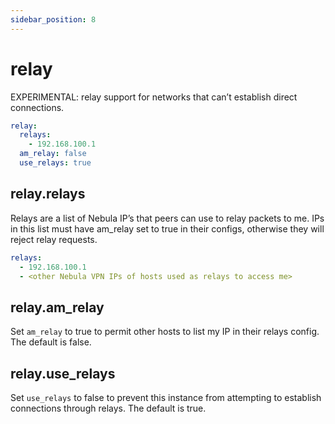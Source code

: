```yaml
---
sidebar_position: 8
---
```


# relay

EXPERIMENTAL: relay support for networks that can’t establish direct connections.

```yml
relay:
  relays:
    - 192.168.100.1
  am_relay: false
  use_relays: true
```

## relay.relays

Relays are a list of Nebula IP’s that peers can use to relay packets to me. IPs in this list must have am_relay set to
true in their configs, otherwise they will reject relay requests.

```yml
relays:
  - 192.168.100.1
  - <other Nebula VPN IPs of hosts used as relays to access me>
```

## relay.am_relay

Set `am_relay` to true to permit other hosts to list my IP in their relays config. The default is false.

## relay.use_relays

Set `use_relays` to false to prevent this instance from attempting to establish connections through relays. The default
is true.
